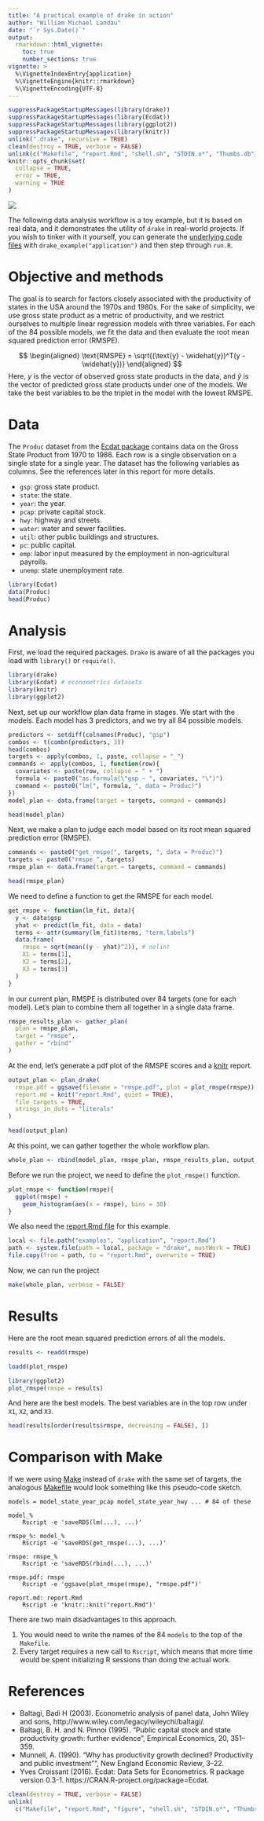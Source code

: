 ```yaml
---
title: "A practical example of drake in action"
author: "William Michael Landau"
date: "`r Sys.Date()`"
output:
  rmarkdown::html_vignette:
    toc: true
    number_sections: true
vignette: >
  %\VignetteIndexEntry{application}
  %\VignetteEngine{knitr::rmarkdown}
  %\VignetteEncoding{UTF-8}
---
```


```r
suppressPackageStartupMessages(library(drake))
suppressPackageStartupMessages(library(Ecdat))
suppressPackageStartupMessages(library(ggplot2))
suppressPackageStartupMessages(library(knitr))
unlink(".drake", recursive = TRUE)
clean(destroy = TRUE, verbose = FALSE)
unlink(c("Makefile", "report.Rmd", "shell.sh", "STDIN.o*", "Thumbs.db"))
knitr::opts_chunk$set(
  collapse = TRUE,
  error = TRUE,
  warning = TRUE
)
```

![](logo-vignettes.png)

The following data analysis workflow is a toy example, but it is based on real data, and it demonstrates the utility of `drake` in real-world projects. If you wish to tinker with it yourself, you can generate the [underlying code files](https://github.com/wlandau-lilly/drake/tree/master/inst/examples/application) with `drake_example("application")` and then step through `run.R`.

# Objective and methods

The goal is to search for factors closely associated with the productivity of states in the USA around the 1970s and 1980s. For the sake of simplicity, we use gross state product as a metric of productivity, and we restrict ourselves to multiple linear regression models with three variables. For each of the 84 possible models, we fit the data and then evaluate the root mean squared prediction error (RMSPE).

$$
\begin{aligned}
\text{RMSPE} = \sqrt{(\text{y} - \widehat{y})^T(y - \widehat{y})}
\end{aligned}
$$
Here, $y$ is the vector of observed gross state products in the data, and $\widehat{y}$ is the vector of predicted gross state products under one of the models. We take the best variables to be the triplet in the model with the lowest RMSPE.

# Data

The `Produc` dataset from the [Ecdat package](https://cran.r-project.org/package=Ecdat) contains data on the Gross State Product from 1970 to 1986. Each row is a single observation on a single state for a single year. The dataset has the following variables as columns. See the references later in this report for more details.

- `gsp`: gross state product.
- `state`: the state.
- `year`: the year.
- `pcap`: private capital stock.
- `hwy`: highway and streets.
- `water`: water and sewer facilities.
- `util`: other public buildings and structures.
- `pc`: public capital.
- `emp`: labor input measured by the employment in non-agricultural payrolls.
- `unemp`: state unemployment rate.

```r
library(Ecdat)
data(Produc)
head(Produc)
```

# Analysis

First, we load the required packages. `Drake` is aware of all the packages you load with `library()` or `require()`.

```r
library(drake)
library(Ecdat) # econometrics datasets
library(knitr)
library(ggplot2)
```

Next, set up our workflow plan data frame in stages. We start with the models. Each model has 3 predictors, and we try all 84 possible models.

```r
predictors <- setdiff(colnames(Produc), "gsp")
combos <- t(combn(predictors, 3))
head(combos)
targets <- apply(combos, 1, paste, collapse = "_")
commands <- apply(combos, 1, function(row){
  covariates <- paste(row, collapse = " + ")
  formula <- paste0("as.formula(\"gsp ~ ", covariates, "\")")
  command <- paste0("lm(", formula, ", data = Produc)")
})
model_plan <- data.frame(target = targets, command = commands)

head(model_plan)
```

Next, we make a plan to judge each model based on its root mean squared prediction error (RMSPE).

```r
commands <- paste0("get_rmspe(", targets, ", data = Produc)")
targets <- paste0("rmspe_", targets)
rmspe_plan <- data.frame(target = targets, command = commands)

head(rmspe_plan)
```

We need to define a function to get the RMSPE for each model.

```r
get_rmspe <- function(lm_fit, data){
  y <- data$gsp
  yhat <- predict(lm_fit, data = data)
  terms <- attr(summary(lm_fit)$terms, "term.labels")
  data.frame(
    rmspe = sqrt(mean((y - yhat)^2)), # nolint
    X1 = terms[1],
    X2 = terms[2],
    X3 = terms[3]
  )
}
```

In our current plan, RMSPE is distributed over 84 targets (one for each model). Let's plan to combine them all together in a single data frame.

```r
rmspe_results_plan <- gather_plan(
  plan = rmspe_plan,
  target = "rmspe",
  gather = "rbind"
)
```

At the end, let's generate a pdf plot of the RMSPE scores and a [knitr](https://yihui.name/knitr/) report.

```r
output_plan <- plan_drake(
  rmspe.pdf = ggsave(filename = "rmspe.pdf", plot = plot_rmspe(rmspe)),
  report.md = knit("report.Rmd", quiet = TRUE),
  file_targets = TRUE,
  strings_in_dots = "literals"
)

head(output_plan)
```

At this point, we can gather together the whole workflow plan.

```r
whole_plan <- rbind(model_plan, rmspe_plan, rmspe_results_plan, output_plan)
```

Before we run the project, we need to define the `plot_rmspe()` function.

```r
plot_rmspe <- function(rmspe){
  ggplot(rmspe) +
    geom_histogram(aes(x = rmspe), bins = 30)
}
```

We also need the [report.Rmd file](https://github.com/wlandau-lilly/drake/blob/master/inst/examples/application/report.Rmd) for this example.

```r
local <- file.path("examples", "application", "report.Rmd")
path <- system.file(path = local, package = "drake", mustWork = TRUE)
file.copy(from = path, to = "report.Rmd", overwrite = TRUE)
```

Now, we can run the project

```r
make(whole_plan, verbose = FALSE)
```

# Results

Here are the root mean squared prediction errors of all the models.

```r
results <- readd(rmspe)

loadd(plot_rmspe)

library(ggplot2)
plot_rmspe(rmspe = results)
```

And here are the best models. The best variables are in the top row under `X1`, `X2`, and `X3`.

```r
head(results[order(results$rmspe, decreasing = FALSE), ])
```

# Comparison with Make

If we were using [Make](https://www.gnu.org/software/make/) instead of `drake` with the same set of targets, the analogous [Makefile](https://www.gnu.org/software/make/) would look something like this pseudo-code sketch.

<pre><code>models = model_state_year_pcap model_state_year_hwy ... # 84 of these

model_%
    Rscript -e 'saveRDS(lm(...), ...)'

rmspe_%: model_%
    Rscript -e 'saveRDS(get_rmspe(...), ...)'

rmspe: rmspe_%
    Rscript -e 'saveRDS(rbind(...), ...)'

rmspe.pdf: rmspe
    Rscript -e 'ggsave(plot_rmspe(rmspe), "rmspe.pdf")'

report.md: report.Rmd
    Rscript -e 'knitr::knit("report.Rmd")'
</code></pre>

There are two main disadvantages to this approach.

1. You would need to write the names of the 84 `models` to the top of the `Makefile`.
2. Every target requires a new call to `Rscript`, which means that more time would be spent initializing R sessions than doing the actual work.

# References 

- Baltagi, Badi H (2003). Econometric analysis of panel data, John Wiley and sons, http://www.wiley.com/legacy/wileychi/baltagi/.
- Baltagi, B. H. and N. Pinnoi (1995). "Public capital stock and state productivity growth: further evidence", Empirical Economics, 20, 351–359.
- Munnell, A. (1990). "Why has productivity growth declined? Productivity and public investment"", New England Economic Review, 3–22.
- Yves Croissant (2016). Ecdat: Data Sets for Econometrics. R package version 0.3-1. https://CRAN.R-project.org/package=Ecdat.


```r
clean(destroy = TRUE, verbose = FALSE)
unlink(
  c("Makefile", "report.Rmd", "figure", "shell.sh", "STDIN.o*", "Thumbs.db"))
```
